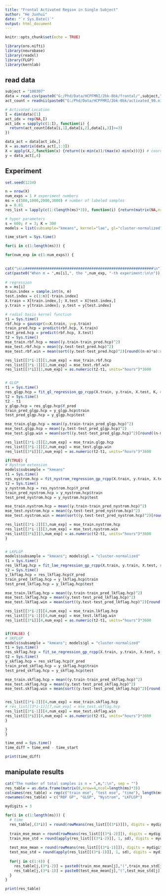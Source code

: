 ```yaml
---
title: "Frontal Activated Region in Single Subject"
author: "He Junhui"
date: "`r Sys.Date()`"
output: html_document
---
```


```r
knitr::opts_chunk$set(echo = TRUE)
```

```r
library(oro.nifti)
library(neurobase)
library(readxl)
library(FLGP)
library(kernlab)
```

## read data
```r
subject = "100307"
data = read.csv(paste0("G:/Phd/Data/HCPFMRI/2bk-0bk/frontal/",subject,"_2bk-0bk_frontal.csv"))
act_count = readnii(paste0("G:/Phd/Data/HCPFMRI/2bk-0bk/activated_90.nii"))
```

```r
# Activated Location
I = dim(data)[1]
act_idx = rep(NA,I)
act_idx = sapply(c(1:I), function(i) {
  return(act_count[data[i,1],data[i,2],data[i,3]]>=3)
})
```

```r
data_act = data[act_idx,]
X = as.matrix(data_act[,1:3])
X = apply(X,2,function(x) {return((x-min(x))/(max(x)-min(x)))}) # coordinate transform
y = data_act[,4]
```


## Experiment
```r
set.seed(1234)
```

```r
n = nrow(X)
num_exps = 1 # experiment numbers
ms = c(500,1000,2000,3000) # number of labeled samples
a = 0.01
res_list = lapply(c(1:(length(ms)*3)), function(i) {return(matrix(NA,nrow=3,ncol=num_exps))})
```

```r
# hyper parameters
s = 600; r = 3; K = 300
models = list(subsample="kmeans", kernel="lae", gl="cluster-normalized", root=TRUE)
```

```r
time_start = Sys.time()

for(i in c(1:length(ms))) {

for(num_exp in c(1:num_exps)) {
  

cat("\n\n##########################################################\n")  
cat(paste0("When m = ",ms[i],", the ",num_exp, "-th experiment:\n\n"))
  
# regression
m = ms[i]
train.index = sample.int(n, m)
test.index = c(1:n)[-train.index]
X.train = X[train.index,]; X.test = X[test.index,]
y.train = y[train.index]; y.test = y[test.index]

# radial basis kernel function
t1 = Sys.time()
rbf.hcp = gausspr(x=X.train, y=y.train)
train_pred.hcp = predict(rbf.hcp, X.train)
test_pred.hcp = predict(rbf.hcp, X.test)
t2 = Sys.time()
mse_train.rbf.hcp = mean((y.train-train_pred.hcp)^2)
mse_test.rbf.hcp = mean((y.test-test_pred.hcp)^2)
mse_test.rbf.win = mean(sort((y.test-test_pred.hcp)^2)[round((n-m)*a):round((n-m)*(1-a))])

res_list[[3*i-2]][1,num_exp] = mse_train.rbf.hcp
res_list[[3*i-1]][1,num_exp] = mse_test.rbf.win
res_list[[3*i]][1,num_exp] = as.numeric(t2-t1, units="hours")*3600


# GLGP
t1 = Sys.time()
res_glgp.hcp = fit_gl_regression_gp_rcpp(X.train, y.train, X.test, K, models = models, noise = "same", sigma = 1e-2, sparse = FALSE)
t2 = Sys.time()
t2 - t1
y_glgp.hcp = res_glgp.hcp$Y_pred
train_pred_glgp.hcp = y_glgp.hcp$train
test_pred_glgp.hcp = y_glgp.hcp$test

mse_train.glgp.hcp = mean((y.train-train_pred_glgp.hcp)^2)
mse_test.glgp.hcp = mean((y.test-test_pred_glgp.hcp)^2)
mse_test.glgp.win = mean(sort((y.test-test_pred_glgp.hcp)^2)[round((n-m)*a):round((n-m)*(1-a))])

res_list[[3*i-2]][2,num_exp] = mse_train.glgp.hcp
res_list[[3*i-1]][2,num_exp] = mse_test.glgp.win
res_list[[3*i]][2,num_exp] = as.numeric(t2-t1, units="hours")*3600

if(TRUE) {
# Nystrom extension
models$subsample = "kmeans"
t1 = Sys.time()
res_nystrom.hcp = fit_nystrom_regression_gp_rcpp(X.train, y.train, X.test, s, K, models = models, noise = "same", sigma = 1e-2)
t2 = Sys.time()
y_nystrom.hcp = res_nystrom.hcp$Y_pred
train_pred_nystrom.hcp = y_nystrom.hcp$train
test_pred_nystrom.hcp = y_nystrom.hcp$test

mse_train.nystrom.hcp = mean((y.train-train_pred_nystrom.hcp)^2)
mse_test.nystrom.hcp = mean((y.test-test_pred_nystrom.hcp)^2)
mse_test.nystrom.win = mean(sort((y.test-test_pred_nystrom.hcp)^2)[round((n-m)*a):round((n-m)*(1-a))])

res_list[[3*i-2]][3,num_exp] = mse_train.nystrom.hcp
res_list[[3*i-1]][3,num_exp] = mse_test.nystrom.win
res_list[[3*i]][3,num_exp] = as.numeric(t2-t1, units="hours")*3600
}


# LKFLGP
models$subsample = "kmeans"; models$gl = "cluster-normalized"
t1 = Sys.time()
res_lkflag.hcp = fit_lae_regression_gp_rcpp(X.train, y.train, X.test, s, r, K, models = models, noise = "same", sigma = 1e-3)
t2 = Sys.time()
y_lkflag.hcp = res_lkflag.hcp$Y_pred
train_pred_lkflag.hcp = y_lkflag.hcp$train
test_pred_lkflag.hcp = y_lkflag.hcp$test

mse_train.lkflag.hcp = mean((y.train-train_pred_lkflag.hcp)^2)
mse_test.lkflag.hcp = mean((y.test-test_pred_lkflag.hcp)^2)
mse_test.lkflag.win = mean(sort((y.test-test_pred_lkflag.hcp)^2)[round((n-m)*a):round((n-m)*(1-a))])

res_list[[3*i-2]][4,num_exp] = mse_train.lkflag.hcp
res_list[[3*i-1]][4,num_exp] = mse_test.lkflag.win
res_list[[3*i]][4,num_exp] = as.numeric(t2-t1, units="hours")*3600


if(FALSE) {
# SKFLGP
models$subsample = "kmeans"; models$gl = "cluster-normalized"
t1 = Sys.time()
res_skflag.hcp = fit_se_regression_gp_rcpp(X.train, y.train, X.test, s, r, K, models = models, noise = "same", sigma = 1e-3)
t2 = Sys.time()
y_skflag.hcp = res_skflag.hcp$Y_pred
train_pred_skflag.hcp = y_skflag.hcp$train
test_pred_skflag.hcp = y_skflag.hcp$test

mse_train.skflag.hcp = mean((y.train-train_pred_skflag.hcp)^2)
mse_test.skflag.hcp = mean((y.test-test_pred_skflag.hcp)^2)
mse_test.skflag.win = mean(sort((y.test-test_pred_skflag.hcp)^2)[round((n-m)*a):round((n-m)*(1-a))])


res_list[[3*i-2]][4,num_exp] = mse_train.skflag.hcp
# res_list[[3*i-1]][7,num_exp] = mse_test.skflag.hcp
res_list[[3*i-1]][4,num_exp] = mse_test.skflag.win
res_list[[3*i]][4,num_exp] = as.numeric(t2-t1, units="hours")*3600
}

}
}

time_end = Sys.time()
time_diff = time_end - time_start
```

```r
print(time_diff)
```


## manipulate results
```r
cat("The number of total samples is n = ",n,":\n", sep = "")
res_table = as.data.frame(matrix(0,nrow=4,ncol=length(ms)*3))
colnames(res_table) = rep(c("train mse", "test mse", "time"), length(ms))
rownames(res_table) = c("RBF GP", "GLGP", "Nystrom", "LKFLGP")

mydigits = 3

for(i in c(1:length(ms))) {
  # time
  res_table[,(3*i)] = round(rowMeans(res_list[[(3*i)]]), digits = mydigits)
  
  train_mse_mean = round(rowMeans(res_list[[(3*i-2)]]), digits = mydigits)
  train_mse_std = round(apply(res_list[[(3*i-2)]], 1, sd), digits = mydigits)
  
  test_mse_mean = round(rowMeans(res_list[[(3*i-1)]]), digits = mydigits)
  test_mse_std = round(apply(res_list[[(3*i-1)]], 1, sd), digits = mydigits)
  
  for(j in c(1:4)) {
    res_table[j,(3*i-2)] = paste0(train_mse_mean[j],"(",train_mse_std[j],")")
    res_table[j,(3*i-1)] = paste0(test_mse_mean[j],"(",test_mse_std[j],")")
  }
}

print(res_table)

```
